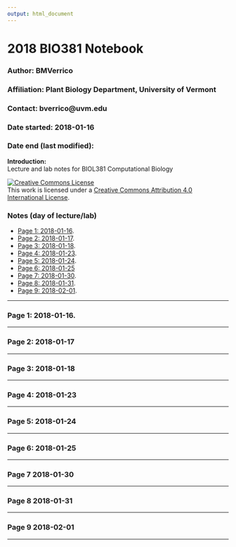 ```yaml
---
output: html_document
---
```

# 2018 BIO381 Notebook

### Author: BMVerrico
### Affiliation: Plant Biology Department, University of Vermont   
### Contact: bverrico@uvm.edu

### Date started: 2018-01-16    
### Date end (last modified):   


**Introduction:**    
Lecture and lab notes for BIOL381 Computational Biology

<a rel="license" href="http://creativecommons.org/licenses/by/4.0/"><img alt="Creative Commons License" style="border-width:0" src="https://i.creativecommons.org/l/by/4.0/88x31.png" /></a><br />This work is licensed under a <a rel="license" href="http://creativecommons.org/licenses/by/4.0/">Creative Commons Attribution 4.0 International License</a>.  

### Notes (day of lecture/lab)       
* [Page 1: 2018-01-16](#id-section1). 
* [Page 2: 2018-01-17](#id-section2).
* [Page 3: 2018-01-18](#id-section3). 
* [Page 4: 2018-01-23](#id-section4). 
* [Page 5: 2018-01-24](#id-section5). 
* [Page 6: 2018-01-25](#id-section6) 
* [Page 7: 2018-01-30](#id-section7). 
* [Page 8: 2018-01-31](#id-section8). 
* [Page 9: 2018-02-01](#id-section9).

------

<div id='id-section1'/>
### Page 1: 2018-01-16. 

------

<div id='id-section2'/>  
### Page 2: 2018-01-17

------

<div id='id-section3'/>
### Page 3: 2018-01-18

------

<div id='id-section4'/>
### Page 4: 2018-01-23

------

<div id='id-section5'/>
### Page 5: 2018-01-24

------

<div id='id-section6'/>
### Page 6: 2018-01-25

------

<div id='id-section7'/>
### Page 7 2018-01-30

------

<div id='id-section8'/>
### Page 8 2018-01-31

------

<div id='id-section9'/>
### Page 9 2018-02-01

------